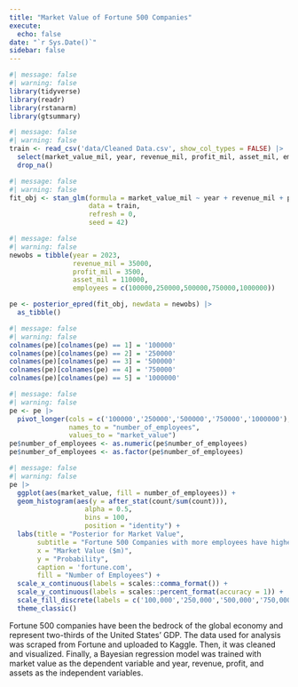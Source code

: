 ```yaml
---
title: "Market Value of Fortune 500 Companies"
execute: 
  echo: false
date: "`r Sys.Date()`"
sidebar: false
---
```


```r
#| message: false
#| warning: false
library(tidyverse)
library(readr)
library(rstanarm)
library(gtsummary)
```

```r
#| message: false
#| warning: false
train <- read_csv('data/Cleaned Data.csv', show_col_types = FALSE) |>
  select(market_value_mil, year, revenue_mil, profit_mil, asset_mil, employees) |>
  drop_na()
```

```r
#| message: false
#| warning: false
fit_obj <- stan_glm(formula = market_value_mil ~ year + revenue_mil + profit_mil + asset_mil + employees,
                    data = train,
                    refresh = 0,
                    seed = 42)
```

```r
#| message: false
#| warning: false
newobs = tibble(year = 2023, 
                revenue_mil = 35000,
                profit_mil = 3500,
                asset_mil = 110000,
                employees = c(100000,250000,500000,750000,1000000))

pe <- posterior_epred(fit_obj, newdata = newobs) |> 
  as_tibble()
```

```r
#| message: false
#| warning: false
colnames(pe)[colnames(pe) == 1] = '100000'
colnames(pe)[colnames(pe) == 2] = '250000'
colnames(pe)[colnames(pe) == 3] = '500000'
colnames(pe)[colnames(pe) == 4] = '750000'
colnames(pe)[colnames(pe) == 5] = '1000000'
```

```r
#| message: false
#| warning: false
pe <- pe |> 
  pivot_longer(cols = c('100000','250000','500000','750000','1000000'), 
               names_to = "number_of_employees",
               values_to = "market_value")
pe$number_of_employees <- as.numeric(pe$number_of_employees)
pe$number_of_employees <- as.factor(pe$number_of_employees)
```

```r
#| message: false
#| warning: false
pe |>
  ggplot(aes(market_value, fill = number_of_employees)) +
  geom_histogram(aes(y = after_stat(count/sum(count))),
                   alpha = 0.5, 
                   bins = 100, 
                   position = "identity") +
  labs(title = "Posterior for Market Value",
       subtitle = "Fortune 500 Companies with more employees have higher market value.",
       x = "Market Value ($m)",
       y = "Probability",
       caption = 'fortune.com',
       fill = "Number of Employees") + 
  scale_x_continuous(labels = scales::comma_format()) +
  scale_y_continuous(labels = scales::percent_format(accuracy = 1)) +
  scale_fill_discrete(labels = c('100,000','250,000','500,000','750,000','1,000,000')) +
  theme_classic()
```

Fortune 500 companies have been the bedrock of the global economy and represent two-thirds of the United States' GDP. The data used for analysis was scraped from Fortune and uploaded to Kaggle. Then, it was cleaned and visualized. Finally, a Bayesian regression model was trained with market value as the dependent variable and year, revenue, profit, and assets as the independent variables.
